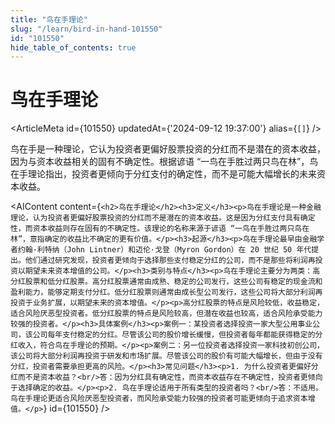 ```yaml
---
title: "鸟在手理论"
slug: "/learn/bird-in-hand-101550"
id: "101550"
hide_table_of_contents: true
---
```



# 鸟在手理论

<ArticleMeta id={101550} updatedAt={'2024-09-12 19:37:00'} alias={`[]`} />
<div className='border-solid border-b border-t-0 my-4 border-[var(--ifm-color-gray-300)]' />

鸟在手是一种理论，它认为投资者更偏好股票投资的分红而不是潜在的资本收益，因为与资本收益相关的固有不确定性。根据谚语 “一鸟在手胜过两只鸟在林”，鸟在手理论指出，投资者更倾向于分红支付的确定性，而不是可能大幅增长的未来资本收益。

<AIContent content={`<h2>鸟在手理论</h2><h3>定义</h3><p>鸟在手理论是一种金融理论，认为投资者更偏好股票投资的分红而不是潜在的资本收益。这是因为分红支付具有确定性，而资本收益则存在固有的不确定性。该理论的名称来源于谚语 “一鸟在手胜过两只鸟在林”，意指确定的收益比不确定的更有价值。</p><h3>起源</h3><p>鸟在手理论最早由金融学者约翰·利特纳（John Lintner）和迈伦·戈登（Myron Gordon）在 20 世纪 50 年代提出。他们通过研究发现，投资者更倾向于选择那些支付稳定分红的公司，而不是那些将利润再投资以期望未来资本增值的公司。</p><h3>类别与特点</h3><p>鸟在手理论主要分为两类：高分红股票和低分红股票。高分红股票通常由成熟、稳定的公司发行，这些公司有稳定的现金流和盈利能力，能够定期支付分红。低分红股票则通常由成长型公司发行，这些公司将大部分利润再投资于业务扩展，以期望未来的资本增值。</p><p>高分红股票的特点是风险较低，收益稳定，适合风险厌恶型投资者。低分红股票的特点是风险较高，但潜在收益也较高，适合风险承受能力较强的投资者。</p><h3>具体案例</h3><p>案例一：某投资者选择投资一家大型公用事业公司，该公司每年支付稳定的分红。尽管该公司的股价增长缓慢，但投资者每年都能获得稳定的分红收入，符合鸟在手理论的预期。</p><p>案例二：另一位投资者选择投资一家科技初创公司，该公司将大部分利润再投资于研发和市场扩展。尽管该公司的股价有可能大幅增长，但由于没有分红，投资者需要承担更高的风险。</p><h3>常见问题</h3><p>1. 为什么投资者更偏好分红而不是资本收益？<br/>答：因为分红具有确定性，而资本收益存在不确定性，投资者更倾向于选择确定的收益。</p><p>2. 鸟在手理论适用于所有类型的投资者吗？<br/>答：不适用。鸟在手理论更适合风险厌恶型投资者，而风险承受能力较强的投资者可能更倾向于追求资本增值。</p>`} id={101550} />
